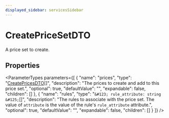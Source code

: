 ```yaml
---
displayed_sidebar: servicesSidebar
---
```



# CreatePriceSetDTO

A price set to create.

## Properties

<ParameterTypes parameters={[
  {
    "name": "prices",
    "type": "[CreatePricesDTO](CreatePricesDTO.mdx)[]",
    "description": "The prices to create and add to this price set.",
    "optional": true,
    "defaultValue": "",
    "expandable": false,
    "children": []
  },
  {
    "name": "rules",
    "type": "`&#123; rule_attribute: string  &#125;`[]",
    "description": "The rules to associate with the price set. The value of `attribute` is the value of the rule's `rule_attribute` attribute.",
    "optional": true,
    "defaultValue": "",
    "expandable": false,
    "children": []
  }
]} />
